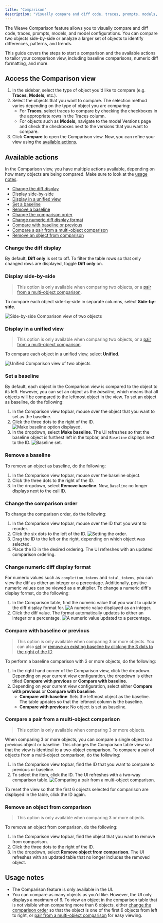 ```yaml
---
title: "Comparison"
description: "Visually compare and diff code, traces, prompts, models, and configurations"
---
```


The Weave Comparison feature allows you to visually compare and diff code, traces, prompts, models, and model configurations.  You can compare two objects side-by-side or analyze a larger set of objects to identify differences, patterns, and trends.

This guide covers the steps to start a comparison and the available actions to tailor your comparison view, including baseline comparisons, numeric diff formatting, and more. 

## Access the Comparison view

1. In the sidebar, select the type of object you'd like to compare (e.g. **Traces**, **Models**, etc.).
2. Select the objects that you want to compare. The selection method varies depending on the type of object you are comparing:
   - For **Traces**, select traces to compare by checking the checkboxes in the appropriate rows in the Traces column.
   - For objects such as **Models**, navigate to the model Versions page and check the checkboxes next to the  versions that you want to compare.
3. Click **Compare** to open the Comparison view. Now, you can refine your view using the [available actions](#available-actions).

## Available actions

In the Comparison view, you have multiple actions available, depending on how many objects are being compared. Make sure to look at the [usage notes](#usage-notes).

- [Change the diff display](#change-the-diff-display)
- [Display side-by-side](#display-side-by-side)
- [Display in a unified view](#display-in-a-unified-view)
- [Set a baseline](#set-a-baseline)
- [Remove a baseline](#remove-a-baseline)
- [Change the comparison order](#change-the-comparison-order)
- [Change numeric diff display format](#change-numeric-diff-display-format)
- [Compare with baseline or previous](#compare-with-baseline-or-previous)
- [Compare a pair from a multi-object comparison](#compare-a-pair-from-a-multi-object-comparison)
- [Remove an object from comparison](#remove-an-object-from-comparison)

### Change the diff display

By default, **Diff only** is set to off. To filter the table rows so that only changed rows are displayed, toggle **Diff only** on. 

### Display side-by-side 

> This option is only available when comparing two objects, or a [pair from a multi-object comparison](#compare-a-pair-from-a-multi-object-comparison).

To compare each object side-by-side in separate columns, select **Side-by-side**. 

![Side-by-side Comparison view of two objects](/guides/tools/imgs/comparison-2objs-sidebyside.png)

### Display in a unified view

> This option is only available when comparing two objects, or a [pair from a multi-object comparison](#compare-a-pair-from-a-multi-object-comparison).

To compare each object in a unified view, select **Unified**. 

![Unified Comparison view of two objects](/guides/tools/imgs/comparison-2objs-unified.png)

### Set a baseline

By default, each object in the Comparison view is compared to the object to its left. However, you can set an object as the _baseline_, which means that all objects will be compared to the leftmost object in the view.
To set an object as baseline, do the following:

1. In the Comparison view topbar, mouse over the object that you want to set as the baseline.
2. Click the three dots to the right of the ID.
   ![Make baseline option displayed.](/guides/tools/imgs/comparison-2objs-baseline.png)
3. In the dropdown, select **Make baseline**. The UI refreshes so that the baseline object is furthest left in the topbar, and `Baseline` displays next to the ID.
    ![Baseline set.](/guides/tools/imgs/comparison-2objs-baseline-set.png)

### Remove a baseline

To remove an object as baseline, do the following:

1. In the Comparison view topbar, mouse over the baseline object.
2. Click the three dots to the right of the ID.
3. In the dropdown, select **Remove baseline**. Now, `Baseline` no longer displays next to the call ID.

### Change the comparison order

To change the comparison order, do the following:

1. In the Comparison view topbar, mouse over the ID that you want to reorder. 
2. Click the six dots to the left of the ID.
   ![Setting the order.](/guides/tools/imgs/comparison-2objs-reorder.png)
3. Drag the ID to the left or the right, depending on which object was selected. 
4. Place the ID in the desired ordering. The UI refreshes with an updated comparison ordering.

### Change numeric diff display format 

For numeric values such as `completion_tokens` and `total_tokens`, you can view the diff as either an integer or a percentage. Additionally, positive numeric values can be viewed as a multiplier. To change a numeric diff's display format, do the following:

1. In the Comparison table, find the numeric value that you want to update the diff display format for.
    ![A numeric value displayed as an integer.](/guides/tools/imgs/comparison-2objs-numericdiffformat.png)
2. Click the diff value. The format automatically updates to either an integer or a percentage.
    ![A numeric value updated to a percentage.](/guides/tools/imgs/comparison-2objs-numericdiffformat-updated.png)

### Compare with baseline or previous

> This option is only available when comparing 3 or more objects.
> You can also [set](#set-a-baseline) or [remove an existing baseline by clicking the 3 dots to the right of the ID](#remove-a-baseline).

To perform a baseline comparison with 3 or more objects, do the following:

1. In the right hand corner of the Comparison view, click the dropdown. Depending on your current view configuration, the dropdown is either titled **Compare with previous** or **Compare with baseline**.
2. Depending on your current view configuration, select either **Compare with previous** or **Compare with baseline**.
   - **Compare with baseline**: Sets the leftmost object as the baseline. The table updates so that the leftmost column is the baseline.
   -  **Compare with previous**: No object is set as baseline.

### Compare a pair from a multi-object comparison

> This option is only available when comparing 3 or more objects.

When comparing 3 or more objects, you can compare a single object to a previous object or baseline. This changes the Comparison table view so that the view is identical to a two-object comparison. To compare a pair of objects from a multi-object comparison, do the following:

1. In the Comparison view topbar, find the ID that you want to compare to previous or baseline. 
2. To select the item, click the ID. The UI refreshes with a two-way comparison table.
    ![Comparing a pair from a multi-object comparison.](/guides/tools/imgs/comparsion-7objs-diffonly-subset.png)

To reset the view so that the first 6 objects selected for comparison are displayed in the table, click the ID again.

### Remove an object from comparison

> This option is only available when comparing 3 or more objects.

To remove an object from comparison, do the following:

1. In the Comparison view topbar, find the object that you want to remove from comparison.
2. Click the three dots to the right of the ID.
3. In the dropdown, select **Remove object from comparison**. The UI refreshes with an updated table that no longer includes the removed object.

## Usage notes

 - The Comparison feature is only available in the UI.
 - You can compare as many objects as you'd like. However, the UI only displays a maximum of 6. To view an object in the comparison table that is not visible when comparing more than 6 objects, either [change the comparison order](#change-the-comparison-order) so that the object is one of the first 6 objects from left to right, or [pair from a multi-object comparison](#compare-a-pair-from-a-multi-object-comparison) for easy viewing.